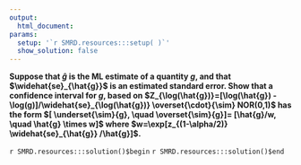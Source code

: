 ```yaml
---
output:
  html_document:
params:
  setup: '`r SMRD.resources:::setup( )`'
  show_solution: false
---
```


__Suppose that $\hat{g}$ is the ML estimate of a quantity $g$, and that  $\widehat{se}_{\hat{g}}$ is an estimated standard error. Show that a confidence interval for $g$, based on  $Z_{\log(\hat{g})}=[\log(\hat{g}) - \log(g)]/\widehat{se}_{\log(\hat{g})} \overset{\cdot}{\sim} NOR(0,1)$ has the form $[ \underset{\sim}{g}, \quad \overset{\sim}{g}]= [\hat{g}/w, \quad \hat{g} \times w]$ where $w=\exp[z_{(1-\alpha/2)} \widehat{se}_{\hat{g}}  /\hat{g}]$.__

`r SMRD.resources:::solution()$begin`
`r SMRD.resources:::solution()$end`
